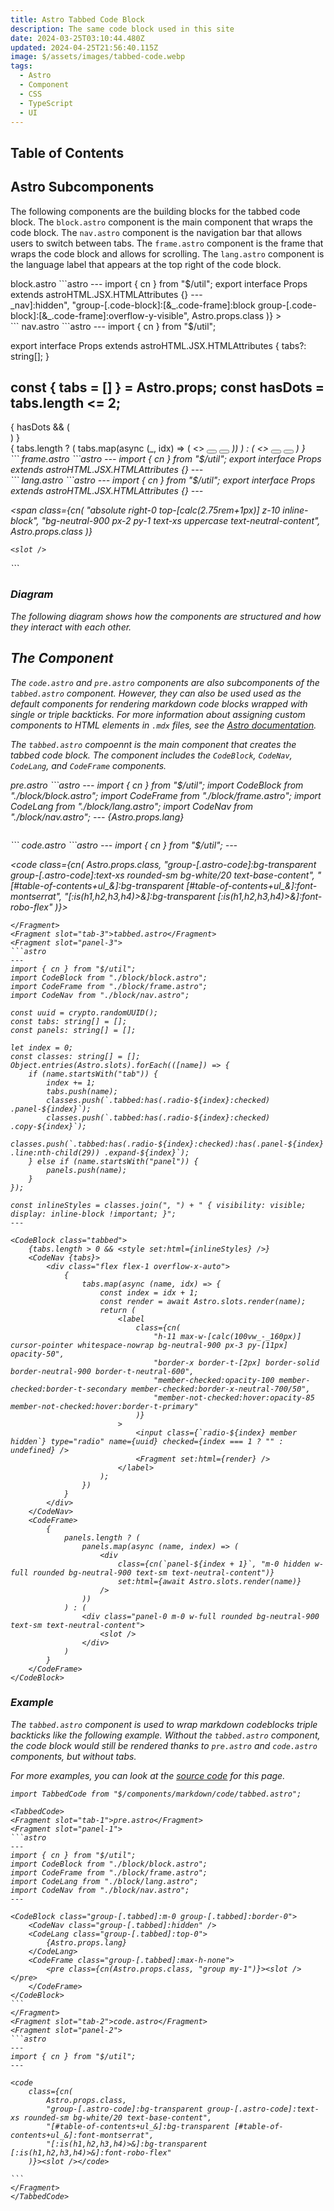 ```yaml
---
title: Astro Tabbed Code Block
description: The same code block used in this site
date: 2024-03-25T03:10:44.480Z
updated: 2024-04-25T21:56:40.115Z
image: $/assets/images/tabbed-code.webp
tags:
  - Astro
  - Component
  - CSS
  - TypeScript
  - UI
---
```


## Table of Contents

## Astro Subcomponents

The following components are the building blocks for the tabbed code block. The `block.astro` component is the main component that wraps the code block. The `nav.astro` component is the navigation bar that allows users to switch between tabs. The `frame.astro` component is the frame that wraps the code block and allows for scrolling. The `lang.astro` component is the language label that appears at the top right of the code block.

<TabbedCode>
<Fragment slot="tab-1">block.astro</Fragment>
<Fragment slot="panel-1">
```astro
---
import { cn } from "$/util";
export interface Props extends astroHTML.JSX.HTMLAttributes {}
---

<div
	class={cn(
		"code-block group flex flex-col max-h-[20rem] md:max-h-[40rem] [&.expanded]:max-h-none",
		"relative mb-4 mt-2 rounded-md border border-base-100 bg-neutral-900 text-base-content",
		"group-[.code-block]:max-h-none group-[.code-block]:[&_>_nav]:hidden",
		"group-[.code-block]:[&_.code-frame]:block group-[.code-block]:[&_.code-frame]:overflow-y-visible",
		Astro.props.class
	)}
>
	<slot />
</div>
```
</Fragment>
<Fragment slot="tab-2">nav.astro</Fragment>
<Fragment slot="panel-2">
```astro
---
import { cn } from "$/util";

export interface Props extends astroHTML.JSX.HTMLAttributes {
	tabs?: string[];
}

const { tabs = [] } = Astro.props;
const hasDots = tabs.length <= 2;
---

<script>
	function copyBlock(el: Element) {
		const idx = el.getAttribute("data-idx");
		const pre: HTMLPreElement | null | undefined = el.closest(".code-block")?.querySelector(idx ? `.panel-${idx} pre` : "pre");
		if (!pre) {
			alert("No code block found to copy");
			return;
		}
		navigator.clipboard.writeText(pre.innerText);
		document.querySelectorAll(".copy").forEach((btn) => {
			btn.querySelector("i")?.classList.remove("mdi-check");
			btn.querySelector("i")?.classList.add("mdi-content-copy");
		});
		el.querySelector("i")?.classList.add("mdi-check");
		el.querySelector("i")?.classList.remove("mdi-content-copy");
	}

	function expandBlock(el: Element) {
		el.closest(".code-block")?.classList.toggle("expanded");
		el.querySelector("i")?.classList.toggle("mdi-arrow-expand-vertical");
		el.querySelector("i")?.classList.toggle("mdi-arrow-collapse-vertical");
	}

	document.addEventListener("astro:page-load", () => {
		document.querySelectorAll("article .code-block .copy").forEach((btn) => {
			if (btn) btn.addEventListener("click", () => copyBlock(btn));
		});
		document.querySelectorAll("article .code-block .expand").forEach((btn) => {
			if (btn) btn.addEventListener("click", () => expandBlock(btn));
		});
	});
</script>

<nav
	class={cn(
		"flex items-center rounded-t justify-between gap-4 min-h-11 h-11",
		"border-b border-base-100 bg-neutral-800 p-2 text-sm",
		tabs.length && "group-[.tabbed]:py-0",
		Astro.props.class
	)}
>
	{
		hasDots && (
			<div class="flex space-x-1">
				<div class="h-2 w-2 rounded-full bg-gray-500" />
				<div class="h-2 w-2 rounded-full bg-gray-500" />
				<div class="h-2 w-2 rounded-full bg-gray-500" />
			</div>
		)
	}
	<slot />
	<div class="flex gap-3 max-sm:hidden">
		{
			tabs.length ? (
				tabs.map(async (_, idx) => (
					<>
						<button class={cn(`expand expand-${idx + 1}`, "hidden h-6 rounded-md text-neutral-100")} type="button">
							<i class="iconify mdi-arrow-expand-vertical h-6 w-6" />
						</button>
						<button class={cn(`copy copy-${idx + 1}`, "hidden h-6 rounded-md text-neutral-100")} data-idx={idx + 1} type="button">
							<i class="iconify mdi-content-copy h-6 w-6" />
						</button>
					</>
				))
			) : (
				<>
					<button class="expand hidden h-6 rounded-md text-neutral-100" type="button">
						<i class="iconify mdi-arrow-expand-vertical h-6 w-6" />
					</button>
					<button class="copy hidden h-6 rounded-md text-neutral-100" type="button">
						<i class="iconify mdi-content-copy h-6 w-6" />
					</button>
				</>
			)
		}
	</div>
</nav>
```
</Fragment>
<Fragment slot="tab-3">frame.astro</Fragment>
<Fragment slot="panel-3">
```astro
---
import { cn } from "$/util";
export interface Props extends astroHTML.JSX.HTMLAttributes {}
---

<div class={cn("code-frame rounded-b-lg overflow-y-auto", Astro.props.class)}>
	<slot />
</div>
```
</Fragment>
<Fragment slot="tab-4">lang.astro</Fragment>
<Fragment slot="panel-4">
```astro
---
import { cn } from "$/util";
export interface Props extends astroHTML.JSX.HTMLAttributes {}
---

<span
	class={cn(
		"absolute right-0 top-[calc(2.75rem+1px)] z-10 inline-block",
		"bg-neutral-900 px-2 py-1 text-xs uppercase text-neutral-content",
		Astro.props.class
	)}
>
	<slot />
</span>
```
</Fragment>
</TabbedCode>

### Diagram

The following diagram shows how the components are structured and how they interact with each other.

<MDImage src={outline} alt="" />

## The Component

The `code.astro` and  `pre.astro` components are also subcomponents of the `tabbed.astro` component. However, they can also be used used as the default components for rendering markdown code blocks wrapped with single or triple backticks. For more information about assigning custom components to HTML elements in `.mdx` files, see the [Astro documentation](https://docs.astro.build/en/guides/markdown-content/#assigning-custom-components-to-html-elements).

The `tabbed.astro` compoennt is the main component that creates the tabbed code block. The component includes the `CodeBlock`, `CodeNav`, `CodeLang`, and `CodeFrame` components.

<TabbedCode>
<Fragment slot="tab-1">pre.astro</Fragment>
<Fragment slot="panel-1">
```astro
---
import { cn } from "$/util";
import CodeBlock from "./block/block.astro";
import CodeFrame from "./block/frame.astro";
import CodeLang from "./block/lang.astro";
import CodeNav from "./block/nav.astro";
---

<CodeBlock class="group-[.tabbed]:m-0 group-[.tabbed]:border-0">
	<CodeNav class="group-[.tabbed]:hidden" />
	<CodeLang class="group-[.tabbed]:top-0">
		{Astro.props.lang}
	</CodeLang>
	<CodeFrame class="group-[.tabbed]:max-h-none">
		<pre class={cn(Astro.props.class, "group my-1")}><slot /></pre>
	</CodeFrame>
</CodeBlock>
```
</Fragment>
<Fragment slot="tab-2">code.astro</Fragment>
<Fragment slot="panel-2">
```astro
---
import { cn } from "$/util";
---

<code
	class={cn(
		Astro.props.class,
		"group-[.astro-code]:bg-transparent group-[.astro-code]:text-xs rounded-sm bg-white/20 text-base-content",
		"[#table-of-contents+ul_&]:bg-transparent [#table-of-contents+ul_&]:font-montserrat",
		"[:is(h1,h2,h3,h4)>&]:bg-transparent [:is(h1,h2,h3,h4)>&]:font-robo-flex"
	)}><slot /></code>

```
</Fragment>
<Fragment slot="tab-3">tabbed.astro</Fragment>
<Fragment slot="panel-3">
```astro
---
import { cn } from "$/util";
import CodeBlock from "./block/block.astro";
import CodeFrame from "./block/frame.astro";
import CodeNav from "./block/nav.astro";

const uuid = crypto.randomUUID();
const tabs: string[] = [];
const panels: string[] = [];

let index = 0;
const classes: string[] = [];
Object.entries(Astro.slots).forEach(([name]) => {
	if (name.startsWith("tab")) {
		index += 1;
		tabs.push(name);
		classes.push(`.tabbed:has(.radio-${index}:checked) .panel-${index}`);
		classes.push(`.tabbed:has(.radio-${index}:checked) .copy-${index}`);
		classes.push(`.tabbed:has(.radio-${index}:checked):has(.panel-${index} .line:nth-child(29)) .expand-${index}`);
	} else if (name.startsWith("panel")) {
		panels.push(name);
	}
});

const inlineStyles = classes.join(", ") + " { visibility: visible; display: inline-block !important; }";
---

<CodeBlock class="tabbed">
	{tabs.length > 0 && <style set:html={inlineStyles} />}
	<CodeNav {tabs}>
		<div class="flex flex-1 overflow-x-auto">
			{
				tabs.map(async (name, idx) => {
					const index = idx + 1;
					const render = await Astro.slots.render(name);
					return (
						<label
							class={cn(
								"h-11 max-w-[calc(100vw_-_160px)] cursor-pointer whitespace-nowrap bg-neutral-900 px-3 py-[11px] opacity-50",
								"border-x border-t-[2px] border-solid border-neutral-900 border-t-neutral-600",
								"member-checked:opacity-100 member-checked:border-t-secondary member-checked:border-x-neutral-700/50",
								"member-not-checked:hover:opacity-85 member-not-checked:hover:border-t-primary"
							)}
						>
							<input class={`radio-${index} member hidden`} type="radio" name={uuid} checked={index === 1 ? "" : undefined} />
							<Fragment set:html={render} />
						</label>
					);
				})
			}
		</div>
	</CodeNav>
	<CodeFrame>
		{
			panels.length ? (
				panels.map(async (name, index) => (
					<div
						class={cn(`panel-${index + 1}`, "m-0 hidden w-full rounded bg-neutral-900 text-sm text-neutral-content")}
						set:html={await Astro.slots.render(name)}
					/>
				))
			) : (
				<div class="panel-0 m-0 w-full rounded bg-neutral-900 text-sm text-neutral-content">
					<slot />
				</div>
			)
		}
	</CodeFrame>
</CodeBlock>
```
</Fragment>
</TabbedCode>

### Example

The `tabbed.astro` component is used to wrap markdown codeblocks triple backticks like the following example. Without the `tabbed.astro` component, the code block would still be rendered thanks to `pre.astro` and `code.astro` components, but without tabs.

For more examples, you can look at the [source code](https://github.com/sillvva/matt-astro/blob/main/src/content/blog/astro-tabbed-code-block.mdx?plain=1) for this page.

```mdx
import TabbedCode from "$/components/markdown/code/tabbed.astro";

<TabbedCode>
<Fragment slot="tab-1">pre.astro</Fragment>
<Fragment slot="panel-1">
``‍`astro
---
import { cn } from "$/util";
import CodeBlock from "./block/block.astro";
import CodeFrame from "./block/frame.astro";
import CodeLang from "./block/lang.astro";
import CodeNav from "./block/nav.astro";
---

<CodeBlock class="group-[.tabbed]:m-0 group-[.tabbed]:border-0">
	<CodeNav class="group-[.tabbed]:hidden" />
	<CodeLang class="group-[.tabbed]:top-0">
		{Astro.props.lang}
	</CodeLang>
	<CodeFrame class="group-[.tabbed]:max-h-none">
		<pre class={cn(Astro.props.class, "group my-1")}><slot /></pre>
	</CodeFrame>
</CodeBlock>
``‍`
</Fragment>
<Fragment slot="tab-2">code.astro</Fragment>
<Fragment slot="panel-2">
``‍`astro
---
import { cn } from "$/util";
---

<code
	class={cn(
		Astro.props.class,
		"group-[.astro-code]:bg-transparent group-[.astro-code]:text-xs rounded-sm bg-white/20 text-base-content",
		"[#table-of-contents+ul_&]:bg-transparent [#table-of-contents+ul_&]:font-montserrat",
		"[:is(h1,h2,h3,h4)>&]:bg-transparent [:is(h1,h2,h3,h4)>&]:font-robo-flex"
	)}><slot /></code>

``‍`
</Fragment>
</TabbedCode>
```